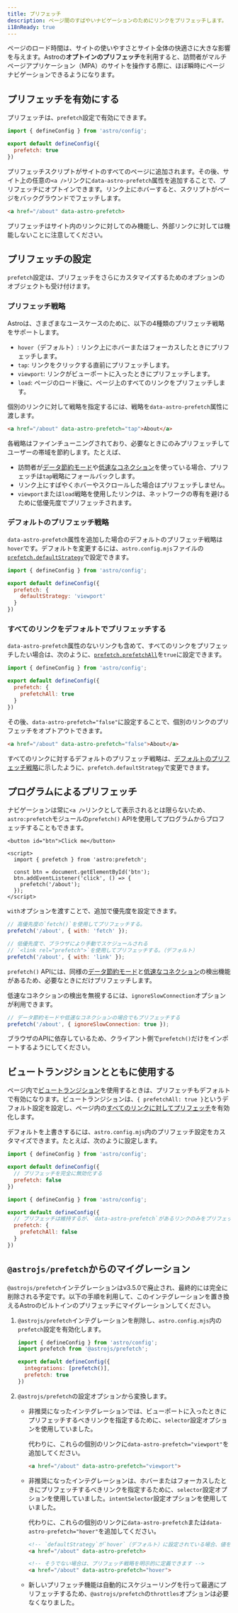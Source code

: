 ```yaml
---
title: プリフェッチ
description: ページ間のすばやいナビゲーションのためにリンクをプリフェッチします。
i18nReady: true
---
```


ページのロード時間は、サイトの使いやすさとサイト全体の快適さに大きな影響を与えます。Astroの**オプトインのプリフェッチ**を利用すると、訪問者がマルチページアプリケーション（MPA）のサイトを操作する際に、ほぼ瞬時にページナビゲーションできるようになります。

## プリフェッチを有効にする

プリフェッチは、`prefetch`設定で有効にできます。

```js title="astro.config.mjs" ins={4}
import { defineConfig } from 'astro/config';

export default defineConfig({
  prefetch: true
})
```

プリフェッチスクリプトがサイトのすべてのページに追加されます。その後、サイト上の任意の`<a />`リンクに`data-astro-prefetch`属性を追加することで、プリフェッチにオプトインできます。リンク上にホバーすると、スクリプトがページをバックグラウンドでフェッチします。

```html
<a href="/about" data-astro-prefetch>
```

プリフェッチはサイト内のリンクに対してのみ機能し、外部リンクに対しては機能しないことに注意してください。

## プリフェッチの設定

`prefetch`設定は、プリフェッチをさらにカスタマイズするためのオプションのオブジェクトも受け付けます。

### プリフェッチ戦略

Astroは、さまざまなユースケースのために、以下の4種類のプリフェッチ戦略をサポートします。

- `hover`（デフォルト）: リンク上にホバーまたはフォーカスしたときにプリフェッチします。
- `tap`: リンクをクリックする直前にプリフェッチします。
- `viewport`: リンクがビューポートに入ったときにプリフェッチします。
- `load`: ページのロード後に、ページ上のすべてのリンクをプリフェッチします。

個別のリンクに対して戦略を指定するには、戦略を`data-astro-prefetch`属性に渡します。

```html
<a href="/about" data-astro-prefetch="tap">About</a>
```

各戦略はファインチューニングされており、必要なときにのみプリフェッチしてユーザーの帯域を節約します。たとえば、

- 訪問者が[データ節約モード](https://developer.mozilla.org/ja/docs/Web/API/NetworkInformation/saveData)や[低速なコネクション](https://developer.mozilla.org/ja/docs/Web/API/NetworkInformation/effectiveType)を使っている場合、プリフェッチは`tap`戦略にフォールバックします。
- リンク上にすばやくホバーやスクロールした場合はプリフェッチしません。
- `viewport`または`load`戦略を使用したリンクは、ネットワークの専有を避けるために低優先度でプリフェッチされます。

### デフォルトのプリフェッチ戦略

`data-astro-prefetch`属性を追加した場合のデフォルトのプリフェッチ戦略は`hover`です。デフォルトを変更するには、`astro.config.mjs`ファイルの[`prefetch.defaultStrategy`](/en/reference/configuration-reference/#prefetchdefaultstrategy)で設定できます。

```js title="astro.config.mjs" ins={4-6}
import { defineConfig } from 'astro/config';

export default defineConfig({
  prefetch: {
    defaultStrategy: 'viewport'
  }
})
```

### すべてのリンクをデフォルトでプリフェッチする

`data-astro-prefetch`属性のないリンクも含めて、すべてのリンクをプリフェッチしたい場合は、次のように、[`prefetch.prefetchAll`](/en/reference/configuration-reference/#prefetchprefetchall)を`true`に設定できます。

```js title="astro.config.mjs" ins={4-6}
import { defineConfig } from 'astro/config';

export default defineConfig({
  prefetch: {
    prefetchAll: true
  }
})
```

その後、`data-astro-prefetch="false"`に設定することで、個別のリンクのプリフェッチをオプトアウトできます。

```html
<a href="/about" data-astro-prefetch="false">About</a>
```

すべてのリンクに対するデフォルトのプリフェッチ戦略は、[デフォルトのプリフェッチ戦略](#デフォルトのプリフェッチ戦略)に示したように、`prefetch.defaultStrategy`で変更できます。

## プログラムによるプリフェッチ

ナビゲーションは常に`<a />`リンクとして表示されるとは限らないため、`astro:prefetch`モジュールの`prefetch()` APIを使用してプログラムからプロフェッチすることもできます。

```astro
<button id="btn">Click me</button>

<script>
  import { prefetch } from 'astro:prefetch';

  const btn = document.getElementById('btn');
  btn.addEventListener('click', () => {
    prefetch('/about');
  });
</script>
```

`with`オプションを渡すことで、追加で優先度を設定できます。

```js
// 高優先度の`fetch()`を使用してプリフェッチする。
prefetch('/about', { with: 'fetch' });

// 低優先度で、ブラウザにより手動でスケジュールされる
// `<link rel="prefetch">`を使用してプリフェッチする。（デフォルト）
prefetch('/about', { with: 'link' });
```

`prefetch()` APIには、同様の[データ節約モード](https://developer.mozilla.org/ja/docs/Web/API/NetworkInformation/saveData)と[低速なコネクション](https://developer.mozilla.org/ja/docs/Web/API/NetworkInformation/effectiveType)の検出機能があるため、必要なときにだけプリフェッチします。

低速なコネクションの検出を無視するには、`ignoreSlowConnection`オプションが利用できます。

```js
// データ節約モードや低速なコネクションの場合でもプリフェッチする
prefetch('/about', { ignoreSlowConnection: true });
```

ブラウザのAPIに依存しているため、クライアント側で`prefetch()`だけをインポートするようにしてください。

## ビュートランジションとともに使用する

ページ内で[ビュートランジション](/ja/guides/view-transitions/)を使用するときは、プリフェッチもデフォルトで有効になります。ビュートランジションは、`{ prefetchAll: true }`というデフォルト設定を設定し、ページ内の[すべてのリンクに対してプリフェッチ](#すべてのリンクをデフォルトでプリフェッチする)を有効化します。

デフォルトを上書きするには、`astro.config.mjs`内のプリフェッチ設定をカスタマイズできます。たとえば、次のように設定します。
  
```js title="astro.config.mjs"
import { defineConfig } from 'astro/config';

export default defineConfig({
  // プリフェッチを完全に無効化する
  prefetch: false
})
```

```js title="astro.config.mjs"
import { defineConfig } from 'astro/config';

export default defineConfig({
  // プリフェッチは維持するが、`data-astro-prefetch`があるリンクのみをプリフェッチする。
  prefetch: {
    prefetchAll: false
  }
})
```

## `@astrojs/prefetch`からのマイグレーション

`@astrojs/prefetch`インテグレーションはv3.5.0で廃止され、最終的には完全に削除される予定です。以下の手順を利用して、このインテグレーションを置き換えるAstroのビルトインのプリフェッチにマイグレーションしてください。

1. `@astrojs/prefetch`インテグレーションを削除し、`astro.config.mjs`内の`prefetch`設定を有効化します。

    ```js title="astro.config.mjs" ins={6} del={2,5}
    import { defineConfig } from 'astro/config';
    import prefetch from '@astrojs/prefetch';

    export default defineConfig({
      integrations: [prefetch()],
      prefetch: true
    })
    ```

2. `@astrojs/prefetch`の設定オプションから変換します。

    - 非推奨になったインテグレーションでは、ビューポートに入ったときにプリフェッチするべきリンクを指定するために、`selector`設定オプションを使用していました。
    
      代わりに、これらの個別のリンクに`data-astro-prefetch="viewport"`を追加してください。

      ```html
      <a href="/about" data-astro-prefetch="viewport">
      ```

    - 非推奨になったインテグレーションは、ホバーまたはフォーカスしたときにプリフェッチするべきリンクを指定するために、`selector`設定オプションを使用していました。`intentSelector`設定オプションを使用していました。
    
      代わりに、これらの個別のリンクに`data-astro-prefetch`または`data-astro-prefetch="hover"`を追加してください。

      ```html
      <!-- `defaultStrategy`が`hover`（デフォルト）に設定されている場合、値を省略できます -->
      <a href="/about" data-astro-prefetch>

      <!-- そうでない場合は、プリフェッチ戦略を明示的に定義できます -->
      <a href="/about" data-astro-prefetch="hover">
      ```

    - 新しいプリフェッチ機能は自動的にスケジューリングを行って最適にプリフェッチするため、`@astrojs/prefetch`の`throttles`オプションは必要なくなりました。
